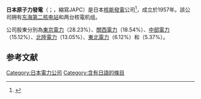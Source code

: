 {{Infobox company
 | name             = 日本原子力發電
 | logo             = 
 | type             = [[私人公司|私人公司]]
 | genre            = 
 | foundation       = 1957
 | founder          = 
 | location_city    = [[東京都|東京都]]
 | location_country = [[日本|日本]]
 | location         = 
 | locations        = 
 | area_served      = 
 | key_people       = 
 | industry         = 
 | products         = 
 | services         = 
 | revenue          = 
 | operating_income = 
 | net_income       = 
 | assets           = 
 | equity           = 
 | owner            = 
 | num_employees    = 
 | parent           = 
 | divisions        = 
 | subsid           = 
 | caption           = 
 | homepage         = [http://www.japc.co.jp/english/ www.japc.co.jp]
 | footnotes        = 
 | intl             = 
}}

'''日本原子力發電'''（{{lang-ja|日本原子力発電}}；{{lang-en|Japan Atomic Power Company}}，縮寫JAPC）是日本[[核能發電|核能發電]]公司<ref>{{Cite web|title=Corporate Overview|url=http://www.japc.co.jp/english/company/index.html|accessdate=2008-01-08|publisher=Japan Atomic Power Company|archiveurl=https://web.archive.org/web/20081113133320/http://www.japc.co.jp/english/company/index.html|archivedate=2008-11-13}}</ref>，成立於1957年。該公司拥有[[东海第二核电站|东海第二核电站]]和{{link-en|鹤贺核电站|Tsuruga Nuclear Power Plant}}两台核電机组。

公司股東分別為[[東京電力|東京電力]]（28.23%）、[[關西電力|關西電力]]（18.54%）、[[中部電力|中部電力]]（15.12%）、[[北陸電力|北陸電力]]（13.05%）、[[東北電力|東北電力]]（6.12%）和{{link-en|电力开发公司|Electric Power Development Company}}（5.37%）。

==参考文献==
{{reflist}}

{{日本電力公司}}
[[Category:日本電力公司|Category:日本電力公司]]
[[Category:含有日語的條目|Category:含有日語的條目]]